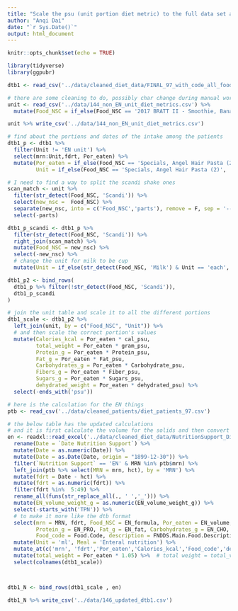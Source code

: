 ```yaml
---
title: "Scale the psu (unit portion diet metric) to the full data set and add EN"
author: "Anqi Dai"
date: "`r Sys.Date()`"
output: html_document
---
```


```r
knitr::opts_chunk$set(echo = TRUE)
```

```r
library(tidyverse)
library(ggpubr)
```

```r
dtb1 <- read_csv('../data/cleaned_diet_data/FINAL_97_with_code_all_foods_drt_with_EN_finalized.csv')

# there are some cleaning to do, possibly char change during manual work at the spreadsheet  
unit <- read_csv('../data/144_non_EN_unit_diet_metrics.csv') %>% 
  mutate(Food_NSC = if_else(Food_NSC == '2017 BRATT II - Smoothie, Banana Nut', '2017 BRATT II, Smoothie, Banana Nut', Food_NSC))

unit %>% write_csv('../data/144_non_EN_unit_diet_metrics.csv')

# find about the portions and dates of the intake among the patients
dtb1_p <- dtb1 %>% 
  filter(Unit != 'EN unit') %>% 
  select(mrn:Unit,fdrt, Por_eaten) %>% 
  mutate(Por_eaten = if_else(Food_NSC == 'Specials, Angel Hair Pasta (2)', 0.75, Por_eaten),
         Unit = if_else(Food_NSC == 'Specials, Angel Hair Pasta (2)', 'cup', Unit))
```

```r
# I need to find a way to split the scandi shake ones 
scan_match <- unit %>% 
  filter(str_detect(Food_NSC, 'Scandi')) %>% 
  select(new_nsc =  Food_NSC) %>% 
  separate(new_nsc, into = c('Food_NSC','parts'), remove = F, sep = '--') %>% 
  select(-parts)

dtb1_p_scandi <- dtb1_p %>% 
  filter(str_detect(Food_NSC, 'Scandi')) %>% 
  right_join(scan_match) %>% 
  mutate(Food_NSC = new_nsc) %>% 
  select(-new_nsc) %>% 
  # change the unit for milk to be cup
  mutate(Unit = if_else(str_detect(Food_NSC, 'Milk') & Unit == 'each', 'cup', Unit))

dtb1_p2 <- bind_rows(
  dtb1_p %>% filter(!str_detect(Food_NSC, 'Scandi')),
  dtb1_p_scandi
)

# join the unit table and scale it to all the different portions
dtb1_scale <- dtb1_p2 %>% 
  left_join(unit, by = c("Food_NSC", "Unit")) %>% 
  # and then scale the correct portion's values
  mutate(Calories_kcal = Por_eaten * cal_psu,
         total_weight = Por_eaten * gram_psu,
         Protein_g = Por_eaten * Protein_psu,
         Fat_g = Por_eaten * Fat_psu,
         Carbohydrates_g = Por_eaten * Carbohydrate_psu,
         Fibers_g = Por_eaten * Fiber_psu,
         Sugars_g = Por_eaten * Sugars_psu,
         dehydrated_weight = Por_eaten * dehydrated_psu) %>% 
  select(-ends_with('psu'))
```

```r
# here is the calculation for the EN things
ptb <- read_csv('../data/cleaned_patients/diet_patients_97.csv')

# the below table has the updated calculations 
# and it is first calculate the volume for the solids and then convert that to the gram weight!
en <- readxl::read_excel('../data/cleaned_diet_data/NutritionSupport_DietPatients.xlsx') %>% 
  rename(Date = `Date Nutrition Support`) %>% 
  mutate(Date = as.numeric(Date)) %>% 
  mutate(Date = as.Date(Date, origin = "1899-12-30")) %>% 
  filter(`Nutrition Support` == 'EN' & MRN %in% ptb$mrn) %>% 
  left_join(ptb %>% select(MRN = mrn, hct), by = 'MRN') %>% 
  mutate(fdrt = Date - hct) %>% 
  mutate(fdrt = as.numeric(fdrt)) %>% 
  filter(fdrt %in%  5:49) %>% 
  rename_all(funs(str_replace_all(., ' ','_'))) %>% 
  mutate(EN_volume_weight_g = as.numeric(EN_volume_weight_g)) %>% 
  select(-starts_with('TPN')) %>% 
  # to make it more like the dtb format
  select(mrn = MRN, fdrt, Food_NSC = EN_formula, Por_eaten = EN_volume, Calories_kcal = EN_calories,
         Protein_g = EN_PRO, Fat_g = EN_fat, Carbohydrates_g = EN_CHO, Fibers_g = EN_Fiber, Sugars_g = EN_Sugar,
         Food_code = Food.Code, description = FNDDS.Main.Food.Description, dehydrated_weight = EN_volume_weight_g) %>% 
  mutate(Unit = 'ml', Meal = 'Enteral nutrition') %>% 
  mutate_at(c('mrn', 'fdrt','Por_eaten','Calories_kcal','Food_code','dehydrated_weight','Protein_g','Fat_g','Carbohydrates_g','Fibers_g','Sugars_g'), .funs = as.numeric) %>% 
  mutate(total_weight = Por_eaten * 1.05) %>%  # total weight = total_volume * 1.05g/ml
  select(colnames(dtb1_scale))



dtb1_N <- bind_rows(dtb1_scale , en)

dtb1_N %>% write_csv('../data/146_updated_dtb1.csv')
```


